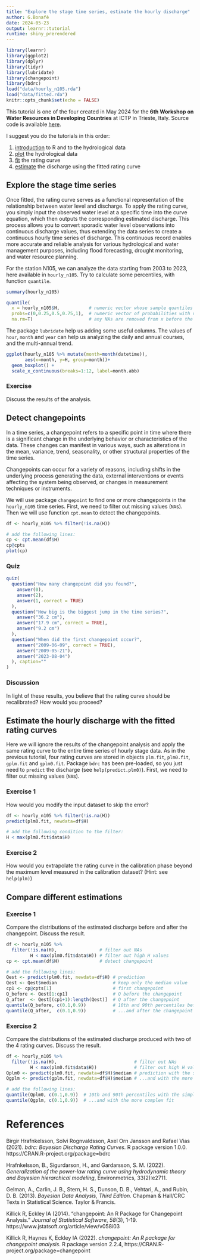 ```yaml
---
title: "Explore the stage time series, estimate the hourly discharge"
author: G.Bonafè
date: 2024-05-23
output: learnr::tutorial
runtime: shiny_prerendered
---
```


```r
library(learnr)
library(ggplot2)
library(dplyr)
library(tidyr)
library(lubridate)
library(changepoint)
library(bdrc)
load("data/hourly_n105.rda")
load("data/fitted.rda")
knitr::opts_chunk$set(echo = FALSE)
```

This tutorial is one of the four created in May 2024 for the __6th Workshop on Water Resources in Developing Countries__ at ICTP in Trieste, Italy. Source code is available [here](https://github.com/jobonaf/tutorialhydrology).

I suggest you do the tutorials in this order:

1. [introduction](https://jobonaf.shinyapps.io/tutorialhydrology-intro/) to R and to the hydrological data 
2. [plot](https://jobonaf.shinyapps.io/tutorialhydrology-plot/) the hydrological data 
3. [fit](https://jobonaf.shinyapps.io/tutorialhydrology-fit/) the rating curve 
4. [estimate](https://jobonaf.shinyapps.io/tutorialhydrology-estimate/) the discharge using the fitted rating curve 

## Explore the stage time series

Once fitted, the rating curve serves as a functional representation of the relationship between water level and discharge. To apply the rating curve, you simply input the observed water level at a specific time into the curve equation, which then outputs the corresponding estimated discharge. This process allows you to convert sporadic water level observations into continuous discharge values, thus extending the data series to create a continuous hourly time series of discharge. This continuous record enables more accurate and reliable analysis for various hydrological and water management purposes, including flood forecasting, drought monitoring, and water resource planning.

For the station N105, we can analyze the data starting from 2003 to 2023, here available in `hourly_n105`. Try to calculate some percentiles, with function `quantile`.


```r

summary(hourly_n105)

```

```r

quantile(
  x = hourly_n105$H,           # numeric vector whose sample quantiles are wanted
  probs=c(0,0.25,0.5,0.75,1),  # numeric vector of probabilities with values in [0,1]
  na.rm=T)                     # any NAs are removed from x before the quantiles are computed.

```

The package `lubridate` help us adding some useful columns. The values of `hour`, `month` and `year` can help us analyzing the daily and annual courses, and the multi-annual trend.

```r

ggplot(hourly_n105 %>% mutate(month=month(datetime)),
       aes(x=month, y=H, group=month))+
  geom_boxplot() +
  scale_x_continuous(breaks=1:12, label=month.abb)

```

### Exercise
Discuss the results of the analysis. 

## Detect changepoints

In a time series, a changepoint refers to a specific point in time where there is a significant change in the underlying behavior or characteristics of the data. These changes can manifest in various ways, such as alterations in the mean, variance, trend, seasonality, or other structural properties of the time series.

Changepoints can occur for a variety of reasons, including shifts in the underlying process generating the data, external interventions or events affecting the system being observed, or changes in measurement techniques or instruments.

We will use package `changepoint` to find one or more changepoints in the `hourly_n105` time series. First, we need to filter out missing values (`NA`s). Then we will use function `cpt.mean` to detect the changepoints.

```r

df <- hourly_n105 %>% filter(!is.na(H))

```

```r

# add the following lines:
cp <- cpt.mean(df$H)
cp@cpts
plot(cp)

```

### Quiz

```r
quiz(
  question("How many changepoint did you found?",
    answer(0),
    answer(2),
    answer(1, correct = TRUE)
  ),  
  question("How big is the biggest jump in the time series?",
    answer("36.2 cm"),
    answer("17.9 cm", correct = TRUE),
    answer("9.2 cm")
  ),  
  question("When did the first changepoint occur?",
    answer("2009-06-09", correct = TRUE),
    answer("2009-05-21"),
    answer("2023-08-04")
  ), caption=""
)
```


### Discussion
In light of these results, you believe that the rating curve should be recalibrated? How would you proceed?


## Estimate the hourly discharge with the fitted rating curves

Here we will ignore the results of the changepoint analysis and apply the same rating curve to the entire time series of hourly stage data. As in the previous tutorial, four rating curves are stored in objects `plm.fit`, `plm0.fit`, `gplm.fit` and `gplm0.fit`. Package `bdrc` has been pre-loaded, so you just need to `predict` the discharge (see `help(predict.plm0)`). First, we need to filter out missing values (`NA`s).

### Exercise 1
How would you modify the input dataset to skip the error? 

```r

df <- hourly_n105 %>% filter(!is.na(H))
predict(plm0.fit, newdata=df$H)

```

```r

# add the following condition to the filter:
H < max(plm0.fit$data$H)

```

### Exercise 2
How would you extrapolate the rating curve in the calibration phase beyond the maximum level measured in the calibration dataset?  (Hint: see `help(plm)`)


## Compare different estimations

### Exercise 1
Compare the distributions of the estimated discharge before and after the changepoint. Discuss the result.

```r

df <- hourly_n105 %>% 
  filter(!is.na(H),                # filter out NAs
         H < max(plm0.fit$data$H)) # filter out high H values
cp <- cpt.mean(df$H)               # detect changepoint

```

```r

# add the following lines:
Qest <- predict(plm0.fit, newdata=df$H) # prediction
Qest <- Qest$median                     # keep only the median value
cp1 <- cp@cpts[1]                       # first changepoint
Q_before <- Qest[1:cp1]                 # Q before the changepoint
Q_after  <- Qest[(cp1+1):length(Qest)]  # Q after the changepoint
quantile(Q_before, c(0.1,0.9))          # 10th and 90th percentiles before...
quantile(Q_after,  c(0.1,0.9))          # ...and after the changepoint

```

### Exercise 2
Compare the distributions of the estimated discharge produced with two of the 4 rating curves. Discuss the result.

```r

df <- hourly_n105 %>% 
  filter(!is.na(H),                             # filter out NAs
         H < max(plm0.fit$data$H))              # filter out high H values
Qplm0 <- predict(plm0.fit, newdata=df$H)$median # prediction with the simplest...
Qgplm <- predict(gplm.fit, newdata=df$H)$median # ...and with the more complex fit

```

```r

# add the following lines:
quantile(Qplm0, c(0.1,0.9))  # 10th and 90th percentiles with the simplest...
quantile(Qgplm, c(0.1,0.9))  # ...and with the more complex fit

```

# References
Birgir Hrafnkelsson, Solvi Rognvaldsson, Axel Orn Jansson and Rafael Vias (2021). _bdrc: Bayesian Discharge Rating Curves._ R package version 1.0.0. https://CRAN.R-project.org/package=bdrc

Hrafnkelsson, B., Sigurdarson, H., and Gardarsson, S. M. (2022). _Generalization of the power-law rating curve using hydrodynamic theory and Bayesian hierarchical modeling_, Environmetrics, 33(2):e2711.

Gelman, A., Carlin, J. B., Stern, H. S., Dunson, D. B., Vehtari, A., and Rubin, D. B. (2013). _Bayesian Data Analysis, Third Edition._ Chapman & Hall/CRC Texts in Statistical Science. Taylor & Francis.

Killick R, Eckley IA (2014). “changepoint: An R Package for Changepoint Analysis.” _Journal of Statistical
Software_, *58*(3), 1-19. https://www.jstatsoft.org/article/view/v058i03

Killick R, Haynes K, Eckley IA (2022). _changepoint: An R package for changepoint analysis_. R package version
2.2.4, https://CRAN.R-project.org/package=changepoint


